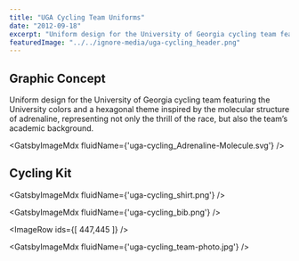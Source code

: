 ```yaml
---
title: "UGA Cycling Team Uniforms"
date: "2012-09-18"
excerpt: "Uniform design for the University of Georgia cycling team featuring the University colors and a hexagonal theme inspired by the molecular structure of adrenaline, representing not only the thrill of the race, but also the team’s academic background. "
featuredImage: "../../ignore-media/uga-cycling_header.png"
---
```



## Graphic Concept

Uniform design for the University of Georgia cycling team featuring the University colors and a hexagonal theme inspired by the molecular structure of adrenaline, representing not only the thrill of the race, but also the team’s academic background.

<GatsbyImageMdx fluidName={'uga-cycling_Adrenaline-Molecule.svg'} />

## Cycling Kit

<GatsbyImageMdx fluidName={'uga-cycling_shirt.png'} />

<GatsbyImageMdx fluidName={'uga-cycling_bib.png'} />

<ImageRow ids={[ 447,445 ]} />

<GatsbyImageMdx fluidName={'uga-cycling_team-photo.jpg'} />
